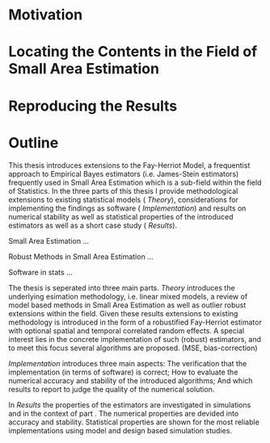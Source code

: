 # Motivation

# Locating the Contents in the Field of Small Area Estimation

# Reproducing the Results

# Outline

This thesis introduces extensions to the Fay-Herriot Model, a frequentist
approach to Empirical Bayes estimators (i.e. James-Stein estimators) frequently
used in Small Area Estimation which is a sub-field within the field of
Statistics. In the three parts of this thesis I provide methodological
extensions to existing statistical models (\ref{part:theory} *Theory*),
considerations for implementing the findings as software
(\ref{part:implementation} *Implementation*) and results on numerical stability
as well as statistical properties of the introduced estimators as well as a
short case study (\ref{part:results} *Results*).


Small Area Estimation ...


Robust Methods in Small Area Estimation ...


Software in stats ...


The thesis is seperated into three main parts. \ref{part:theory} *Theory*
introduces the underlying esimation methodology, i.e. linear mixed models, a
review of model based methods in Small Area Estimation as well as outlier robust
extensions within the field. Given these results extensions to existing
methodology is introduced in the form of a robustified Fay-Herriot estimator
with optional spatial and temporal correlated random effects. A special interest
lies in the concrete implementation of such (robust) estimators, and to meet
this focus several algorithms are proposed. (MSE, bias-correction)

\ref{part:implementation} *Implementation* introduces three main aspects: The 
verification that the implementation (in terms of software) is correct; How to 
evaluate the numerical accuracy and stability of the introduced algorithms; And 
which results to report to judge the quality of the numerical solution.

In \ref{part:results} *Results* the properties of the estimators are 
investigated in simulations and in the context of part 
\ref{part:implementation}. The numerical properties are devided into accuracy
and stability. Statistical properties are shown for the most reliable
implementations using model and design based simulation studies.



